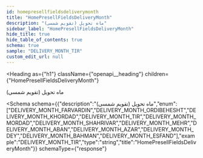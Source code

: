 ```yaml
---
id: homepresellfieldsdeliverymonth
title: "HomePresellFieldsDeliveryMonth"
description: "ماه تحویل (تقویم شمسی)"
sidebar_label: "HomePresellFieldsDeliveryMonth"
hide_title: true
hide_table_of_contents: true
schema: true
sample: "DELIVERY_MONTH_TIR"
custom_edit_url: null
---
```



<Heading
  as={"h1"}
  className={"openapi__heading"}
  children={"HomePresellFieldsDeliveryMonth"}
>
</Heading>



ماه تحویل (تقویم شمسی)

<Schema
  schema={{"description":"ماه تحویل (تقویم شمسی)","enum":["DELIVERY_MONTH_FARVARDIN","DELIVERY_MONTH_ORDIBEHESHT","DELIVERY_MONTH_KHORDAD","DELIVERY_MONTH_TIR","DELIVERY_MONTH_MORDAD","DELIVERY_MONTH_SHAHRIVAR","DELIVERY_MONTH_MEHR","DELIVERY_MONTH_ABAN","DELIVERY_MONTH_AZAR","DELIVERY_MONTH_DEY","DELIVERY_MONTH_BAHMAN","DELIVERY_MONTH_ESFAND"],"example":"DELIVERY_MONTH_TIR","type":"string","title":"HomePresellFieldsDeliveryMonth"}}
  schemaType={"response"}
>
  
</Schema>
            